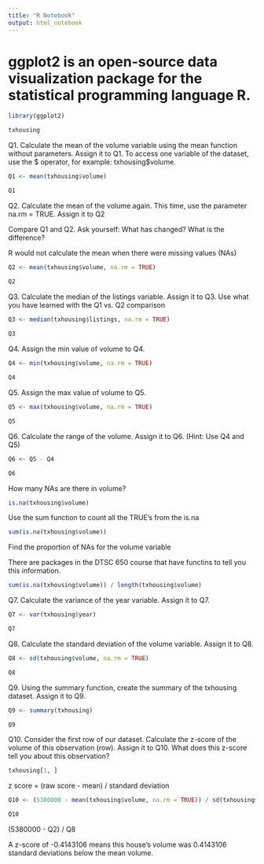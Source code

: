 ---
title: "R Notebook"
output: html_notebook
---

# ggplot2 is an open-source data visualization package for the statistical programming language R. 

```{r}
library(ggplot2)
```

```{r}
txhousing
```

Q1. Calculate the mean of the volume variable using the mean function without parameters. Assign it to Q1.
To access one variable of the dataset, use the $ operator, for example: txhousing$volume.

```{r}
Q1 <- mean(txhousing$volume)

Q1
```


Q2. Calculate the mean of the volume again. This time, use the parameter na.rm = TRUE.
Assign it to Q2


Compare Q1 and Q2. Ask yourself: What has changed? What is the difference?

R would not calculate the mean when there were missing values (NAs)

```{r}
Q2 <- mean(txhousing$volume, na.rm = TRUE)

Q2
```

Q3. Calculate the median of the listings variable. Assign it to Q3. Use what you have learned with the Q1 vs. Q2
comparison


```{r}
Q3 <- median(txhousing$listings, na.rm = TRUE)
  
Q3
```

Q4. Assign the min value of volume to Q4.


```{r}
Q4 <- min(txhousing$volume, na.rm = TRUE)

Q4
```

Q5. Assign the max value of volume to Q5.


```{r}
Q5 <- max(txhousing$volume, na.rm = TRUE)

Q5
```


Q6. Calculate the range of the volume. Assign it to Q6. (Hint: Use Q4 and Q5)


```{r}
Q6 <- Q5 - Q4

Q6
```

How many NAs are there in volume?

```{r}
is.na(txhousing$volume)
```


Use the sum function to count all the TRUE's from the is.na

```{r}
sum(is.na(txhousing$volume))
```

Find the proportion of NAs for the volume variable

There are packages in the DTSC 650 course that have functins to tell you this information. 
```{r}
sum(is.na(txhousing$volume)) / length(txhousing$volume)
```


Q7. Calculate the variance of the year variable. Assign it to Q7.

```{r}
Q7 <- var(txhousing$year)

Q7
```


Q8. Calculate the standard deviation of the volume variable. Assign it to Q8. 


```{r}
Q8 <- sd(txhousing$volume, na.rm = TRUE)

Q8
```

Q9. Using the summary function, create the summary of the txhousing dataset. Assign it to Q9.


```{r}
Q9 <- summary(txhousing)

Q9
```


Q10. Consider the first row of our dataset. Calculate the z-score of the volume of this observation (row). Assign it to Q10.
What does this z-score tell you about this observation?


```{r}
txhousing[1, ]
```
z score = (raw score - mean) / standard deviation

```{r}
Q10 <- (5380000 - mean(txhousing$volume, na.rm = TRUE)) / sd(txhousing$volume, na.rm = TRUE)

Q10

```

(5380000 - Q2) / Q8

A z-score of -0.4143106 means this house's volume was 0.4143106 standard deviations below the mean volume. 
